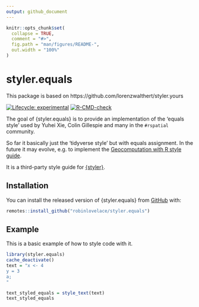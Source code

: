 ```yaml
---
output: github_document
---
```


<!-- README.md is generated from README.Rmd. Please edit that file -->

```r
knitr::opts_chunk$set(
  collapse = TRUE,
  comment = "#>",
  fig.path = "man/figures/README-",
  out.width = "100%"
)
```

# styler.equals

This package is based on https://github.com/lorenzwalthert/styler.yours

<!-- badges: start -->
[![Lifecycle: experimental](https://img.shields.io/badge/lifecycle-experimental-orange.svg)](https://lifecycle.r-lib.org/articles/stages.html#experimental)
[![R-CMD-check](https://github.com/robinlovelace/styler.equals/workflows/R-CMD-check/badge.svg)](https://github.com/robinlovelace/styler.equals/actions)
<!-- badges: end -->

The goal of {styler.equals} is to provide an implementation of the 'equals style' used by Yuhei Xie, Colin Gillespie and many in the `#rspatial` community.

So far it basically just the 'tidyverse style' but with equals assignment.
In the future it may evolve, e.g. to implement the [Geocomputation with R style guide](https://github.com/geocompx/geocompr/blob/main/misc/our-style.md).

It is a third-party
style guide for [{styler}](https://styler.r-lib.org).


## Installation

You can install the released version of {styler.equals} from [GitHub](https://github.com) with:

``` r
remotes::install_github("robinlovelace/styler.equals")
```

## Example

This is a basic example of how to style code with it.

```r
library(styler.equals)
cache_deactivate()
text = "x <- 4
y = 3
a;
"

text_styled_equals = style_text(text)
text_styled_equals
```

